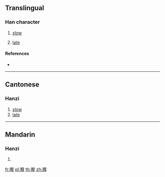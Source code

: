 ==Translingual==

===Han character===
{{Han char|rn=30|rad=口|as=15|sn=18|four=|canj=RIDQ|ids=⿰口摩}}

# {{label|mul|Cantonese}} [[slow]]
# [[late]]

====References====
* {{Han ref|kx=0213.171|hdz=10700.141|uh=56A4|ud=22180}}

----

==Cantonese==

===Hanzi===
{{yue-hanzi|jyut=[[mo1]]|y=mo1}}

# [[slow]]
# [[late]]

----

==Mandarin==

===Hanzi===
{{cmn-hanzi|pin=[[mó]] ([[mo2]]), [[pó]] ([[po2]])|wg=mo<sup>2</sup>, p'o<sup>2</sup>}}

# {{defn|lang=cmn|sort=口15}}

[[fr:嚤]]
[[pl:嚤]]
[[th:嚤]]
[[zh:嚤]]